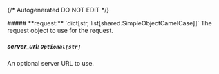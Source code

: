 {/* Autogenerated DO NOT EDIT  */}

<Collapsible>
    ##### **request:** `dict[str, list[shared.SimpleObjectCamelCase]]`
    The request object to use for the request.
    <Collapsible.Break/>
    <SimpleObjectCamelCase/>
</Collapsible>

##### **server_url:** `Optional[str]`
An optional server URL to use.

